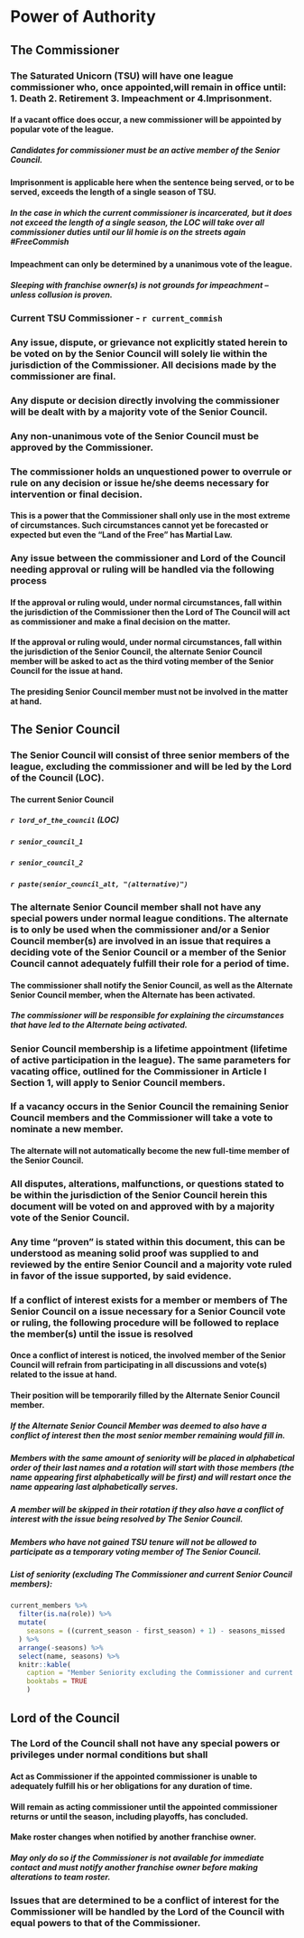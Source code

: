 
# Power of Authority

## The Commissioner

### The Saturated Unicorn (TSU) will have one league commissioner who, once appointed,will remain in office until: 1. Death 2. Retirement 3. Impeachment or 4.Imprisonment.
    
#### If a vacant office does occur, a new commissioner will be appointed by popular vote of the league.
##### Candidates for commissioner must be an active member of the Senior Council.

#### Imprisonment is applicable here when the sentence being served, or to be served, exceeds the length of a single season of TSU.
##### In the case in which the current commissioner is incarcerated, but it does not exceed the length of a single season, the LOC will take over all commissioner duties until our lil homie is on the streets again _#FreeCommish_
    
#### Impeachment can only be determined by a unanimous vote of the league.
##### Sleeping with franchise owner(s) is not grounds for impeachment – unless collusion is proven.
        
### Current TSU Commissioner - `r current_commish` 

### Any issue, dispute, or grievance not explicitly stated herein to be voted on by the Senior Council will solely lie within the jurisdiction of the Commissioner. All decisions made by the commissioner are final.

### Any dispute or decision directly involving the commissioner will be dealt with by a majority vote of the Senior Council.

### Any non-unanimous vote of the Senior Council must be approved by the Commissioner.

### The commissioner holds an unquestioned power to overrule or rule on any decision or issue he/she deems necessary for intervention or final decision.

#### This is a power that the Commissioner shall only use in the most extreme of circumstances. Such circumstances cannot yet be forecasted or expected but even the “Land of the Free” has Martial Law.

### Any issue between the commissioner and Lord of the Council needing approval or ruling will be handled via the following process
    
#### If the approval or ruling would, under normal circumstances, fall within the jurisdiction of the Commissioner then the Lord of The Council will act as commissioner and make a final decision on the matter.
    
#### If the approval or ruling would, under normal circumstances, fall within the jurisdiction of the Senior Council, the alternate Senior Council member will be asked to act as the third voting member of the Senior Council for the issue at hand.
    
#### The presiding Senior Council member must not be involved in the matter at hand.

## The Senior Council

### The Senior Council will consist of three senior members of the league, excluding the commissioner and will be led by the Lord of the Council (LOC).

#### The current Senior Council
##### `r lord_of_the_council` (LOC) {-}
##### `r senior_council_1` {-}
##### `r senior_council_2` {-}
##### `r paste(senior_council_alt, "(alternative)")` {-}


### The alternate Senior Council member shall not have any special powers under normal league conditions. The alternate is to only be used when the commissioner and/or a Senior Council member(s) are involved in an issue that requires a deciding vote of the Senior Council or a member of the Senior Council cannot adequately fulfill their role for a period of time.

#### The commissioner shall notify the Senior Council, as well as the Alternate Senior Council member, when the Alternate has been activated.
##### The commissioner will be responsible for explaining the circumstances that have led to the Alternate being activated.

### Senior Council membership is a lifetime appointment (lifetime of active participation in the league). The same parameters for vacating office, outlined for the Commissioner in Article I Section 1, will apply to Senior Council members.

### If a vacancy occurs in the Senior Council the remaining Senior Council members and the Commissioner will take a vote to nominate a new member.

#### The alternate will not automatically become the new full-time member of the Senior Council.
    
### All disputes, alterations, malfunctions, or questions stated to be within the jurisdiction of the Senior Council herein this document will be voted on and approved with by a majority vote of the Senior Council.

### Any time “proven” is stated within this document, this can be understood as meaning solid proof was supplied to and reviewed by the entire Senior Council and a majority vote ruled in favor of the issue supported, by said evidence.

### If a conflict of interest exists for a member or members of The Senior Council on a issue necessary for a Senior Council vote or ruling, the following procedure will be followed to replace the member(s) until the issue is resolved

#### Once a conflict of interest is noticed, the involved member of the Senior Council will refrain from participating in all discussions and vote(s) related to the issue at hand.
    
#### Their position will be temporarily filled by the Alternate Senior Council member.
    
##### If the Alternate Senior Council Member was deemed to also have a conflict of interest then the most senior member remaining would fill in.
##### Members with the same amount of seniority will be placed in alphabetical order of their last names and a rotation will start with those members (the name appearing first alphabetically will be first) and will restart once the name appearing last alphabetically serves. 
##### A member will be skipped in their rotation if they also have a conflict of interest with the issue being resolved by The Senior Council.
##### Members who have not gained TSU tenure will not be allowed to participate as a temporary voting member of The Senior Council.
##### List of seniority (excluding The Commissioner and current Senior Council members): 

```r
current_members %>% 
  filter(is.na(role)) %>%
  mutate(
    seasons = ((current_season - first_season) + 1) - seasons_missed
  ) %>%
  arrange(-seasons) %>%
  select(name, seasons) %>%
  knitr::kable(
    caption = "Member Seniority excluding the Commissioner and current Senior Council members",
    booktabs = TRUE
    )

```

            
## Lord of the Council

### The Lord of the Council shall not have any special powers or privileges under normal conditions but shall

#### Act as Commissioner if the appointed commissioner is unable to adequately fulfill his or her obligations for any duration of time.
#### Will remain as acting commissioner until the appointed commissioner returns or until the season, including playoffs, has concluded.
#### Make roster changes when notified by another franchise owner.
##### May only do so if the Commissioner is not available for immediate contact and must notify another franchise owner before making alterations to team roster.
        
### Issues that are determined to be a conflict of interest for the Commissioner will be handled by the Lord of the Council with equal powers to that of the Commissioner.